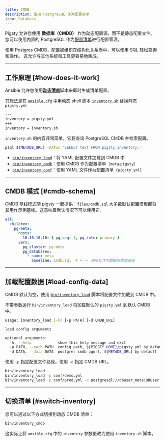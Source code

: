 ```yaml
---
title: CMDB
description: 使用 PostgreSQL 作为配置清单
icon: Database
---
```



Pigsty 允许您使用 **数据库（CMDB）** 作为动态配置源，而不是静态配置文件。
您可以使用内置的 PostgreSQL 作为[配置清单](/zh/config/inventory)进行配置管理。

使用 Postgres CMDB，配置被组织在结构化关系表中，可以使用 SQL 轻松查询和操作。
这允许与其他系统和工具更容易地集成。



------

## 工作原理 [#how-does-it-work]

Ansible 允许您使用[**动态清单**](https://docs.ansible.com/ansible/latest/inventory_guide/intro_dynamic_inventory.html)脚本来即时生成清单配置。

其想法是在 [`ansible.cfg`](https://github.com/pgsty/pigsty/blob/main/ansible.cfg) 中用动态 shell 脚本 [`inventory.sh`](https://github.com/pgsty/pigsty/blob/main/bin/inventory_cmdb#L30) 替换静态 `pigsty.yml`


```bash title="~/pigsty/ansible.cfg"
---
inventory = pigsty.yml
+++
inventory = inventory.sh
```

`inventory.sh` 的内容非常简单，它将查询 PostgreSQL CMDB 并检索配置。

```bash title="~/pigsty/inventory.sh"
psql ${METADB_URL} -AXtwc 'SELECT text FROM pigsty.inventory;'
```

<Callout title="CMDB 实用脚本" type="info">

- [`bin/inventory_load`](https://github.com/pgsty/pigsty/blob/main/bin/inventory_load)：将 YAML 配置文件加载到 CMDB 中
- [`bin/inventory_cmdb`](https://github.com/pgsty/pigsty/blob/main/bin/inventory_cmdb)：使用 CMDB 作为配置清单（`meta`.`pigsty`）
- [`bin/inventory_conf`](https://github.com/pgsty/pigsty/blob/main/bin/inventory_cmdb)：使用 YAML 文件作为配置清单（`pigsty.yml`）


</Callout>


------

## CMDB 模式 [#cmdb-schema]

CMDB 基线模式随 pigsty 一起提供：[`files/cmdb.sql`](https://github.com/pgsty/pigsty/blob/main/files/cmdb.sql)
大多数默认配置模板都将其用作示例基线。这意味着默认情况下可以使用它。

```yaml
all:
  children:
    pg-meta:
      hosts:
        10.10.10.10: { pg_seq: 1, pg_role: primary }
      vars:
        pg_cluster: pg-meta
        pg_databases:
          - name: meta
            baseline: cmdb.sql  # <--- 使用它作为数据库模式基线
```


--------

## 加载配置数据 [#load-config-data]

CMDB 默认为空，使用 [`bin/inventory_load`](https://github.com/pgsty/pigsty/blob/main/bin/inventory_load) 脚本将配置文件加载到 CMDB 中。

不带参数运行 `bin/inventory_load` 将加载默认的 `pigsty.yml` 到默认 CMDB 中。

```bash
usage: inventory_load [-h] [-p PATH] [-d CMDB_URL]

load config arguments

optional arguments:
  -h, --help            show this help message and exit
  -p PATH, --path PATH  config path, ${PIGSTY_HOME}/pigsty.yml by default
  -d DATA, --data DATA  postgres cmdb pgurl, ${METADB_URL} by default
```

使用 `-p` 指定配置文件路径，使用 `-d` 指定 CMDB URL。

```bash
bin/inventory_load
bin/inventory_load -p conf/demo.yml
bin/inventory_load -p conf/prod.yml -d postgresql://dbuser_meta:DBUser.Meta@10.10.10.10:5432/meta
```


--------

## 切换清单 [#switch-inventory]

您可以通过以下方式切换到动态 CMDB 清单：

```bash
bin/inventory_cmdb
```

这实际上将 `ansible.cfg` 中的 `inventory` 参数更改为使用 `inventory.sh` 脚本。